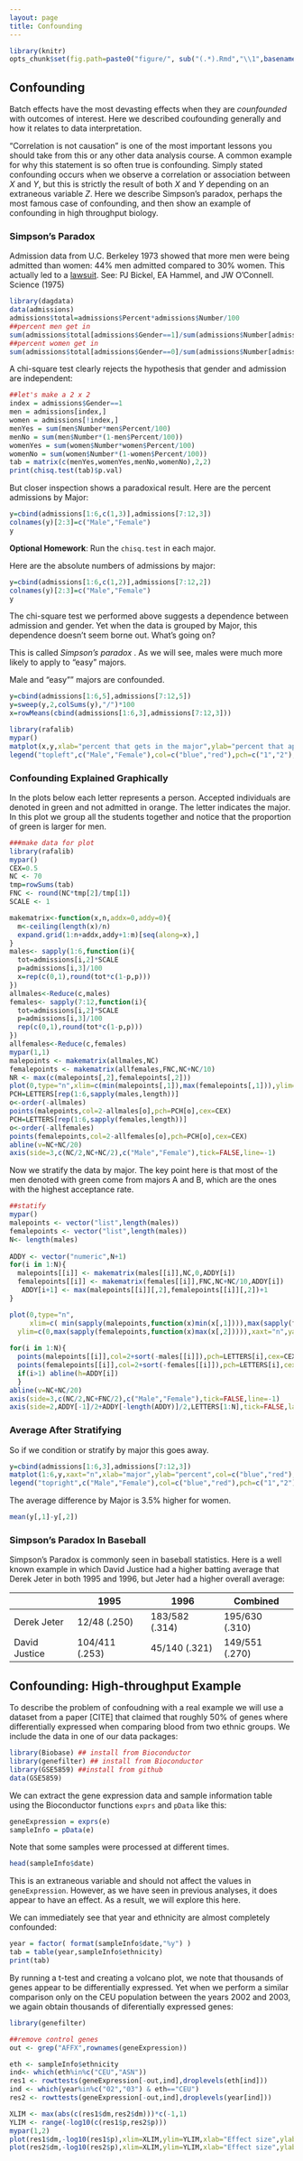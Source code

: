 ```yaml
---
layout: page
title: Confounding
---
```


```r
library(knitr)
opts_chunk$set(fig.path=paste0("figure/", sub("(.*).Rmd","\\1",basename(knitr:::knit_concord$get('infile'))), "-"))
```

## Confounding

Batch effects have the most devasting effects when they are _counfounded_ with outcomes of interest. Here we described coufounding generally and how it relates to data interpretation.

"Correlation is not causation" is one of the most important lessons you should take from this or any other data analysis course. A common example for why this statement is so often true is confounding. Simply stated confounding occurs when we observe a correlation or association between $X$ and $Y$, but  this is strictly the result of both $X$ and $Y$ depending on an extraneous variable $Z$. Here we describe Simpson's paradox, perhaps the most famous case of confounding, and then show an example of confounding in high throughput biology.

### Simpson's Paradox

Admission data from U.C. Berkeley 1973 showed that more men were being admitted than women: 44% men admitted compared to 30% women. This actually led to a [lawsuit](http://en.wikipedia.org/wiki/Simpson%27s_paradox#Berkeley_gender_bias_case). See: PJ Bickel, EA Hammel, and JW O'Connell. Science (1975)


```r
library(dagdata)
data(admissions)
admissions$total=admissions$Percent*admissions$Number/100
##percent men get in
sum(admissions$total[admissions$Gender==1]/sum(admissions$Number[admissions$Gender==1]))
##percent women get in
sum(admissions$total[admissions$Gender==0]/sum(admissions$Number[admissions$Gender==0]))
```

A chi-square test clearly rejects the hypothesis that gender and admission are independent:
```r
##let's make a 2 x 2
index = admissions$Gender==1
men = admissions[index,]
women = admissions[!index,]
menYes = sum(men$Number*men$Percent/100)
menNo = sum(men$Number*(1-men$Percent/100))
womenYes = sum(women$Number*women$Percent/100)
womenNo = sum(women$Number*(1-women$Percent/100))
tab = matrix(c(menYes,womenYes,menNo,womenNo),2,2)
print(chisq.test(tab)$p.val)
```

But closer inspection shows a paradoxical result. Here are the percent admissions by Major:
```r
y=cbind(admissions[1:6,c(1,3)],admissions[7:12,3])
colnames(y)[2:3]=c("Male","Female")
y
```

**Optional Homework**: Run the `chisq.test` in each major.

Here are the absolute numbers of admissions by major:
```r
y=cbind(admissions[1:6,c(1,2)],admissions[7:12,2])
colnames(y)[2:3]=c("Male","Female")
y
```

The chi-square test we performed above suggests a dependence between admission and gender.  Yet when the data is grouped by Major, this dependence doesn't seem borne out.  What's going on? 

This is called _Simpson's paradox_ .
As we will see, males were much more likely to apply to "easy" majors. 

Male and "easy"" majors are confounded. 
```r
y=cbind(admissions[1:6,5],admissions[7:12,5])
y=sweep(y,2,colSums(y),"/")*100
x=rowMeans(cbind(admissions[1:6,3],admissions[7:12,3]))

library(rafalib)
mypar()
matplot(x,y,xlab="percent that gets in the major",ylab="percent that applies to major",col=c("blue","red"),cex=1.5)
legend("topleft",c("Male","Female"),col=c("blue","red"),pch=c("1","2"),box.lty=0)
```


### Confounding Explained Graphically


In the plots below each letter represents a person. Accepted individuals are denoted in green and not admitted in orange. The letter indicates the major. In this plot we group all the students together and notice that the proportion of green is larger for men.


```r
###make data for plot
library(rafalib)
mypar()
CEX=0.5
NC <- 70
tmp=rowSums(tab)
FNC <- round(NC*tmp[2]/tmp[1])
SCALE <- 1

makematrix<-function(x,n,addx=0,addy=0){
  m<-ceiling(length(x)/n)
  expand.grid(1:n+addx,addy+1:m)[seq(along=x),] 
}
males<- sapply(1:6,function(i){
  tot=admissions[i,2]*SCALE
  p=admissions[i,3]/100
  x=rep(c(0,1),round(tot*c(1-p,p)))
})
allmales<-Reduce(c,males)
females<- sapply(7:12,function(i){
  tot=admissions[i,2]*SCALE
  p=admissions[i,3]/100
  rep(c(0,1),round(tot*c(1-p,p)))
})
allfemales<-Reduce(c,females)
mypar(1,1)
malepoints <- makematrix(allmales,NC)
femalepoints <- makematrix(allfemales,FNC,NC+NC/10)
NR <- max(c(malepoints[,2],femalepoints[,2]))
plot(0,type="n",xlim=c(min(malepoints[,1]),max(femalepoints[,1])),ylim=c(0,NR),xaxt="n",yaxt="n",xlab="",ylab="")
PCH=LETTERS[rep(1:6,sapply(males,length))]
o<-order(-allmales)
points(malepoints,col=2-allmales[o],pch=PCH[o],cex=CEX)
PCH=LETTERS[rep(1:6,sapply(females,length))]
o<-order(-allfemales)
points(femalepoints,col=2-allfemales[o],pch=PCH[o],cex=CEX)
abline(v=NC+NC/20)
axis(side=3,c(NC/2,NC+NC/2),c("Male","Female"),tick=FALSE,line=-1)
```

Now we stratify the data by major. The key point here is that most of the men denoted with green come from majors A and B, which are the ones with the highest acceptance rate. 


```r
##statify
mypar()
malepoints <- vector("list",length(males))
femalepoints <- vector("list",length(males))
N<- length(males)
 
ADDY <- vector("numeric",N+1)
for(i in 1:N){
  malepoints[[i]] <- makematrix(males[[i]],NC,0,ADDY[i])
  femalepoints[[i]] <- makematrix(females[[i]],FNC,NC+NC/10,ADDY[i])
   ADDY[i+1] <- max(malepoints[[i]][,2],femalepoints[[i]][,2])+1
}

plot(0,type="n",
     xlim=c( min(sapply(malepoints,function(x)min(x[,1]))),max(sapply(femalepoints,function(x)max(x[,1])))),
  ylim=c(0,max(sapply(femalepoints,function(x)max(x[,2])))),xaxt="n",yaxt="n",xlab="",ylab="")
          
for(i in 1:N){
  points(malepoints[[i]],col=2+sort(-males[[i]]),pch=LETTERS[i],cex=CEX)
  points(femalepoints[[i]],col=2+sort(-females[[i]]),pch=LETTERS[i],cex=CEX)
  if(i>1) abline(h=ADDY[i])
  }
abline(v=NC+NC/20)
axis(side=3,c(NC/2,NC+FNC/2),c("Male","Female"),tick=FALSE,line=-1)
axis(side=2,ADDY[-1]/2+ADDY[-length(ADDY)]/2,LETTERS[1:N],tick=FALSE,las=1)
```

### Average After Stratifying

So if we condition or stratify by major this goes away. 
```r
y=cbind(admissions[1:6,3],admissions[7:12,3])
matplot(1:6,y,xaxt="n",xlab="major",ylab="percent",col=c("blue","red"),cex=1.5)
legend("topright",c("Male","Female"),col=c("blue","red"),pch=c("1","2"),box.lty=0,cex=0.75)
```

The average difference by Major is 3.5% higher for women.

```r
mean(y[,1]-y[,2])
```

### Simpson's Paradox In Baseball

Simpson's Paradox is commonly seen in baseball statistics. Here is a well known example in which David Justice had a higher batting average that Derek Jeter in both 1995 and 1996, but Jeter had a higher overall average:

|               | 1995           | 1996           | Combined        |
| ------------- | -------------- | -------------- | --------------- |
| Derek Jeter   | 12/48 (.250)   | 183/582 (.314) | 195/630 (.310)  |
| David Justice | 104/411 (.253) | 45/140 (.321)  | 149/551 (.270)  |


<a name="genomics"></a>

## Confounding: High-throughput Example

To describe the problem of confoudning with a real example we will use a dataset from a paper [CITE] that claimed that roughly 50% of genes where differentially expressed when comparing blood from two ethnic groups. We include the data in one of our data packages:

```r
library(Biobase) ## install from Bioconductor
library(genefilter) ## install from Bioconductor
library(GSE5859) ##install from github
data(GSE5859)
```

We can extract the gene expression data and sample information table using the Bioconductor functions `exprs` and `pData` like this:

```r
geneExpression = exprs(e)
sampleInfo = pData(e)
```

Note that some samples were processed at different times.

```r
head(sampleInfo$date)
```

This is an extraneous variable and should not affect the values in `geneExpression`. However, as we have seen in previous analyses, it does appear to have an effect.  As a result, we will explore this here.

We can immediately see that year and ethnicity are almost completely confounded:

```r
year = factor( format(sampleInfo$date,"%y") )
tab = table(year,sampleInfo$ethnicity)
print(tab)
```

By running a t-test and creating a volcano plot, we note that thousands of genes appear to be differentially expressed. Yet when we perform a similar comparison only on the CEU population between the years 2002 and 2003, we again obtain thousands of diferentially expressed genes:


```r
library(genefilter)

##remove control genes
out <- grep("AFFX",rownames(geneExpression))

eth <- sampleInfo$ethnicity
ind<- which(eth%in%c("CEU","ASN"))
res1 <- rowttests(geneExpression[-out,ind],droplevels(eth[ind]))
ind <- which(year%in%c("02","03") & eth=="CEU")
res2 <- rowttests(geneExpression[-out,ind],droplevels(year[ind]))

XLIM <- max(abs(c(res1$dm,res2$dm)))*c(-1,1)
YLIM <- range(-log10(c(res1$p,res2$p)))
mypar(1,2)
plot(res1$dm,-log10(res1$p),xlim=XLIM,ylim=YLIM,xlab="Effect size",ylab="-log10(p-value)",main="Populations")
plot(res2$dm,-log10(res2$p),xlim=XLIM,ylim=YLIM,xlab="Effect size",ylab="-log10(p-value)",main="2003 v 2002")
```

